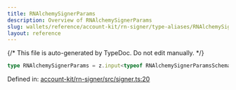 ```yaml
---
title: RNAlchemySignerParams
description: Overview of RNAlchemySignerParams
slug: wallets/reference/account-kit/rn-signer/type-aliases/RNAlchemySignerParams
layout: reference
---
```


{/* This file is auto-generated by TypeDoc. Do not edit manually. */}

```ts
type RNAlchemySignerParams = z.input<typeof RNAlchemySignerParamsSchema>;
```

Defined in: [account-kit/rn-signer/src/signer.ts:20](https://github.com/alchemyplatform/aa-sdk/blob/ad165355d980f9a16dd388088895bfc851df8656/account-kit/rn-signer/src/signer.ts#L20)
